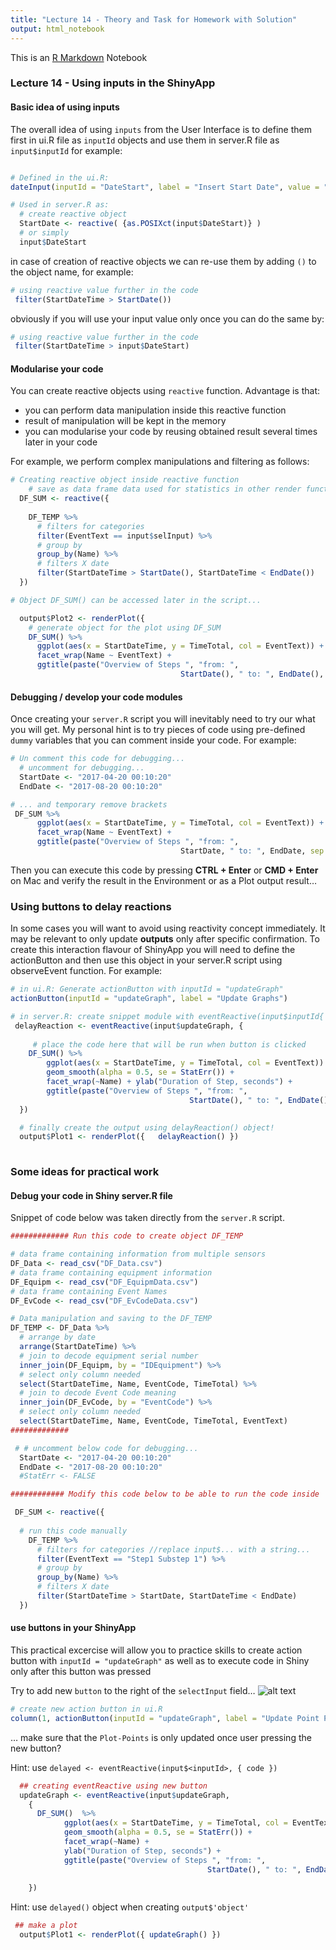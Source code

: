 ```yaml
---
title: "Lecture 14 - Theory and Task for Homework with Solution"
output: html_notebook
---
```


This is an [R Markdown](http://rmarkdown.rstudio.com) Notebook

### Lecture 14 - Using inputs in the ShinyApp

#### Basic idea of using inputs

The overall idea of using `inputs` from the User Interface is to define them first in ui.R file as `inputId` objects and use them in server.R file as `input$inputId` for example:

```r

# Defined in the ui.R:
dateInput(inputId = "DateStart", label = "Insert Start Date", value = "2017-01-01")

# Used in server.R as:
  # create reactive object 
  StartDate <- reactive( {as.POSIXct(input$DateStart)} ) 
  # or simply
  input$DateStart

```

in case of creation of reactive objects we can re-use them by adding `()` to the object name, for example: 

```r
# using reactive value further in the code 
 filter(StartDateTime > StartDate())
```

obviously if you will use your input value only once you can do the same by:

```r
# using reactive value further in the code 
 filter(StartDateTime > input$DateStart)
```


#### Modularise your code

You can create reactive objects using `reactive` function. Advantage is that:

* you can perform data manipulation inside this reactive function
* result of manipulation will be kept in the memory
* you can modularise your code by reusing obtained result several times later in your code

For example, we perform complex manipulations and filtering as follows:

```r
# Creating reactive object inside reactive function
    # save as data frame data used for statistics in other render functions
  DF_SUM <- reactive({
    
    DF_TEMP %>% 
      # filters for categories
      filter(EventText == input$selInput) %>% 
      # group by 
      group_by(Name) %>% 
      # filters X date
      filter(StartDateTime > StartDate(), StartDateTime < EndDate())
  })

# Object DF_SUM() can be accessed later in the script...

  output$Plot2 <- renderPlot({
    # generate object for the plot using DF_SUM
    DF_SUM() %>% 
      ggplot(aes(x = StartDateTime, y = TimeTotal, col = EventText)) + geom_boxplot() +
      facet_wrap(Name ~ EventText) +
      ggtitle(paste("Overview of Steps ", "from: ",
                                      StartDate(), " to: ", EndDate(), sep = "")) 
```

#### Debugging / develop your code modules

Once creating your `server.R` script you will inevitably need to try our what you will get. My personal hint is to try pieces of code using pre-defined `dummy` variables that you can comment inside your code. For example:

```r
# Un comment this code for debugging...
  # uncomment for debugging...
  StartDate <- "2017-04-20 00:10:20"
  EndDate <- "2017-08-20 00:10:20"

# ... and temporary remove brackets
 DF_SUM %>% 
      ggplot(aes(x = StartDateTime, y = TimeTotal, col = EventText)) + geom_boxplot() +
      facet_wrap(Name ~ EventText) +
      ggtitle(paste("Overview of Steps ", "from: ",
                                      StartDate, " to: ", EndDate, sep = "")) 
```
Then you can execute this code by pressing **CTRL + Enter** or **CMD + Enter** on Mac and verify the result in the Environment or as a Plot output result...

### Using buttons to delay reactions

In some cases you will want to avoid using reactivity concept immediately. It may be relevant to only update **outputs** only after specific confirmation. To create this interaction flavour of ShinyApp you will need to define the actionButton and then use this object in your server.R script using observeEvent function. For example:

```r
# in ui.R: Generate actionButton with inputId = "updateGraph"
actionButton(inputId = "updateGraph", label = "Update Graphs")

# in server.R: create snippet module with eventReactive(input$inputId{ code })
 delayReaction <- eventReactive(input$updateGraph, {
   
     # place the code here that will be run when button is clicked
    DF_SUM() %>% 
        ggplot(aes(x = StartDateTime, y = TimeTotal, col = EventText)) + 
        geom_smooth(alpha = 0.5, se = StatErr()) +
        facet_wrap(~Name) + ylab("Duration of Step, seconds") +
        ggtitle(paste("Overview of Steps ", "from: ",
                                        StartDate(), " to: ", EndDate(), sep = "")) 
  })

  # finally create the output using delayReaction() object!
  output$Plot1 <- renderPlot({   delayReaction() })
 
```


### Some ideas for practical work

#### Debug your code in Shiny server.R file

Snippet of code below was taken directly from the `server.R` script. 

```r
############# Run this code to create object DF_TEMP

# data frame containing information from multiple sensors
DF_Data <- read_csv("DF_Data.csv")
# data frame containing equipment information
DF_Equipm <- read_csv("DF_EquipmData.csv")
# data frame containing Event Names
DF_EvCode <- read_csv("DF_EvCodeData.csv")

# Data manipulation and saving to the DF_TEMP
DF_TEMP <- DF_Data %>% 
  # arrange by date 
  arrange(StartDateTime) %>% 
  # join to decode equipment serial number
  inner_join(DF_Equipm, by = "IDEquipment") %>% 
  # select only column needed
  select(StartDateTime, Name, EventCode, TimeTotal) %>% 
  # join to decode Event Code meaning
  inner_join(DF_EvCode, by = "EventCode") %>% 
  # select only column needed
  select(StartDateTime, Name, EventCode, TimeTotal, EventText)
#############

 # # uncomment below code for debugging...
  StartDate <- "2017-04-20 00:10:20"
  EndDate <- "2017-08-20 00:10:20"
  #StatErr <- FALSE

############ Modify this code below to be able to run the code inside

 DF_SUM <- reactive({
    
  # run this code manually 
    DF_TEMP %>% 
      # filters for categories //replace input$... with a string...
      filter(EventText == "Step1 Substep 1") %>% 
      # group by 
      group_by(Name) %>% 
      # filters X date
      filter(StartDateTime > StartDate, StartDateTime < EndDate)
  })
```

#### use buttons in your ShinyApp

This practical excercise will allow you to practice skills to create action button with `inputId = "updateGraph"` as well as to execute code in Shiny only after this button was pressed

Try to add new `button` to the right of the `selectInput` field... ![alt text][id]



[id]: task/t1.png "Title"



```r
# create new action button in ui.R
column(1, actionButton(inputId = "updateGraph", label = "Update Point Plot"))
```

... make sure that the `Plot-Points` is only updated once user pressing the new button?

Hint: use `delayed <- eventReactive(input$<inputId>, { code })`

```r
  ## creating eventReactive using new button
  updateGraph <- eventReactive(input$updateGraph,
    {
      DF_SUM()  %>% 
            ggplot(aes(x = StartDateTime, y = TimeTotal, col = EventText)) + geom_point()+
            geom_smooth(alpha = 0.5, se = StatErr()) +
            facet_wrap(~Name) +
            ylab("Duration of Step, seconds") +
            ggtitle(paste("Overview of Steps ", "from: ",
                                            StartDate(), " to: ", EndDate(), sep = ""))
      
    })
```

Hint: use `delayed()` object when creating `output$'object'`

```r
 ## make a plot
  output$Plot1 <- renderPlot({ updateGraph() })
```

